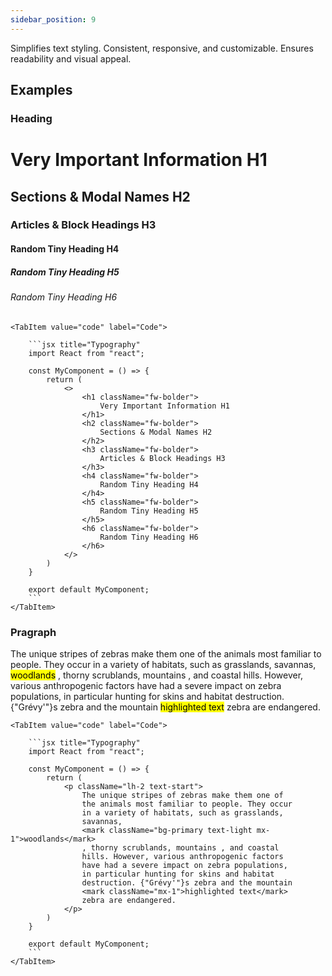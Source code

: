 ```yaml
---
sidebar_position: 9
---
```


Simplifies text styling. Consistent, responsive, and customizable. Ensures readability and visual appeal.


## Examples
### Heading

<Tabs>
    <TabItem value="preview" label="Preview">
        <CodePreview>
            <h1 className="fw-bolder">
                Very Important Information H1
            </h1>
            <h2 className="fw-bolder">
                Sections & Modal Names H2
            </h2>
            <h3 className="fw-bolder">
                Articles & Block Headings H3
            </h3>
            <h4 className="fw-bolder">
                Random Tiny Heading H4
            </h4>
            <h5 className="fw-bolder">
                Random Tiny Heading H5
            </h5>
            <h6 className="fw-bolder">
                Random Tiny Heading H6
            </h6>
        </CodePreview>
    </TabItem>
    
    <TabItem value="code" label="Code">

        ```jsx title="Typography"
        import React from "react";

        const MyComponent = () => {
            return (
                <>
                    <h1 className="fw-bolder">
                        Very Important Information H1
                    </h1>
                    <h2 className="fw-bolder">
                        Sections & Modal Names H2
                    </h2>
                    <h3 className="fw-bolder">
                        Articles & Block Headings H3
                    </h3>
                    <h4 className="fw-bolder">
                        Random Tiny Heading H4
                    </h4>
                    <h5 className="fw-bolder">
                        Random Tiny Heading H5
                    </h5>
                    <h6 className="fw-bolder">
                        Random Tiny Heading H6
                    </h6>
                </>   
            )
        }

        export default MyComponent;
        ```
    </TabItem>
</Tabs>

### Pragraph

<Tabs>
    <TabItem value="preview" label="Preview">
        <CodePreview>
            <p className="lh-2 text-start">
                The unique stripes of zebras make them one of
                the animals most familiar to people. They occur
                in a variety of habitats, such as grasslands,
                savannas,
                <mark className="bg-primary text-light mx-1">woodlands</mark>
                , thorny scrublands, mountains , and coastal
                hills. However, various anthropogenic factors
                have had a severe impact on zebra populations,
                in particular hunting for skins and habitat
                destruction. {"Grévy'"}s zebra and the mountain
                <mark className="mx-1">highlighted text</mark>
                zebra are endangered.
            </p>
        </CodePreview>
    </TabItem>
    
    <TabItem value="code" label="Code">

        ```jsx title="Typography"
        import React from "react";

        const MyComponent = () => {
            return (
                <p className="lh-2 text-start">
                    The unique stripes of zebras make them one of
                    the animals most familiar to people. They occur
                    in a variety of habitats, such as grasslands,
                    savannas,
                    <mark className="bg-primary text-light mx-1">woodlands</mark>
                    , thorny scrublands, mountains , and coastal
                    hills. However, various anthropogenic factors
                    have had a severe impact on zebra populations,
                    in particular hunting for skins and habitat
                    destruction. {"Grévy'"}s zebra and the mountain
                    <mark className="mx-1">highlighted text</mark>
                    zebra are endangered.
                </p>
            )
        }

        export default MyComponent;
        ```
    </TabItem>
</Tabs>